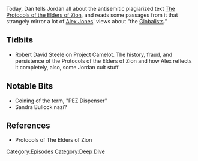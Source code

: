 {{DEFAULTSORT:
    #_EPISODE_0067:Protocols of Zion
}}{{Episode
    | title           = Protocols of Zion
    | caption         = [https://knowledgefight.libsyn.com/knowledge-fight-protocols-of-zion Listen to this episode on Libsyn]
    | episodeNumber   = 67
    | length          = 01:41:17
    | airDate         = July 27, 2017
    | episodeType     = [[:Category:Deep Dive|Deep Dive]]
    | hosts           = [[Dan Friesen]], [[Jordan Holmes]]
    | appearance      = [[Robert David Steele]]
    | beverage        = Faygo Cream Soda
    | previousEpisode = [[66: September 6-17, 2015]]
    | nextEpisode     = [[68: September 19-28, 2015]]
}}

{{Stub}}

Today, Dan tells Jordan all about the antisemitic plagiarized text [[The Protocols of the Elders of Zion]], and reads some passages from it that strangely mirror a lot of [[Alex Jones]]' views about "the [[Globalists]]."

==Tidbits==

*Robert David Steele on Project Camelot. The history, fraud, and persistence of the Protocols of the Elders of Zion and how Alex reflects it completely, also, some Jordan cult stuff.

==Notable Bits==

*Coining of the term, "PEZ Dispenser"
*Sandra Bullock  nazi?

==References==

*Protocols of The Elders of Zion

[[Category:Episodes]]
[[Category:Deep Dive]]